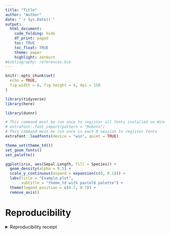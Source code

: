 ```yaml
---
title: "Title"
author: "Author"
date: "`r Sys.Date()`"
output:
  html_document:
    code_folding: hide
    df_print: paged
    toc: TRUE
    toc_float: TRUE
    theme: paper
    highlight: zenburn
#bibliography: references.bib
---
```

<style>
body .main-container {
  max-width: 1500px !important;
}
</style>

```r
knitr::opts_chunk$set(
  echo = TRUE,
  fig.width = 6, fig.height = 4, dpi = 150
)
```

```r
library(tidyverse)
library(here)
```

```r
library(dunnr)

# This command must be run once to register all fonts installed on Windows
# extrafont::font_import(pattern = "Roboto")
# This command must be run once in each R session to register fonts
extrafont::loadfonts(device = "win", quiet = TRUE)

theme_set(theme_td())
set_geom_fonts()
set_palette()
```


```r
ggplot(iris, aes(Sepal.Length, fill = Species)) +
  geom_density(alpha = 0.5) +
  scale_y_continuous(expand = expansion(c(0, 0.1))) +
  labs(title = "Example plot",
       subtitle = "theme_td with pastel6 palette") +
  theme(legend.position = c(0.7, 0.7)) +
  remove_axis()
```

# Reproducibility

<details><summary>Reproducibility receipt</summary>

```r
Sys.time()
```

```r
if ("git2r" %in% installed.packages()) {
  if (git2r::in_repository()) {
    git2r::repository()
  }
}
```

```r
sessioninfo::session_info()
```

</details>

<!-- # References -->
